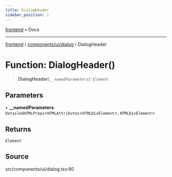 ```yaml
---
title: DialogHeader
sidebar_position: 1
---
```


[frontend](../../../..) • Docs

***

[frontend](../../../..) / [components/ui/dialog](..) / DialogHeader

# Function: DialogHeader()

> **DialogHeader**(`__namedParameters`): `Element`

## Parameters

• **\_\_namedParameters**: `DetailedHTMLProps`\<`HTMLAttributes`\<`HTMLDivElement`\>, `HTMLDivElement`\>

## Returns

`Element`

## Source

src/components/ui/dialog.tsx:60
